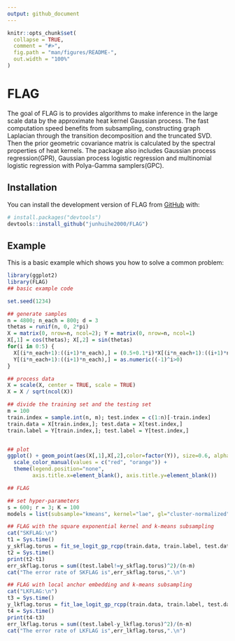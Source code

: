 ```yaml
---
output: github_document
---
```


<!-- README.md is generated from README.Rmd. Please edit that file -->

```r
knitr::opts_chunk$set(
  collapse = TRUE,
  comment = "#>",
  fig.path = "man/figures/README-",
  out.width = "100%"
)
```

# FLAG

<!-- badges: start -->
<!-- badges: end -->

The goal of FLAG is to provides algorithms to make inference
in the large scale data by the approximate heat kernel Gaussian process. The fast computation speed
benefits from subsampling, constructing graph Laplacian through the transition decomposition
and the truncated SVD. Then the prior geometric covariance matrix is calculated by 
the spectral properties of heat kernels. The package also includes Gaussian process regression(GPR), Gaussian process logistic regression and multinomial logistic regression with Polya-Gamma samplers(GPC).

## Installation

You can install the development version of FLAG from [GitHub](https://github.com/) with:

``` r
# install.packages("devtools")
devtools::install_github("junhuihe2000/FLAG")
```

## Example

This is a basic example which shows you how to solve a common problem:

```r
library(ggplot2)
library(FLAG)
## basic example code

set.seed(1234)

## generate samples
n = 4800; n_each = 800; d = 3
thetas = runif(n, 0, 2*pi)
X = matrix(0, nrow=n, ncol=2); Y = matrix(0, nrow=n, ncol=1)
X[,1] = cos(thetas); X[,2] = sin(thetas)
for(i in 0:5) {
  X[(i*n_each+1):((i+1)*n_each),] = (0.5+0.1*i)*X[(i*n_each+1):((i+1)*n_each),]
  Y[(i*n_each+1):((i+1)*n_each),] = as.numeric((-1)^i>0)
}

## process data
X = scale(X, center = TRUE, scale = TRUE)
X = X / sqrt(ncol(X))

## divide the training set and the testing set
m = 100
train.index = sample.int(n, m); test.index = c(1:n)[-train.index]
train.data = X[train.index,]; test.data = X[test.index,]
train.label = Y[train.index,]; test.label = Y[test.index,]


## plot
ggplot() + geom_point(aes(X[,1],X[,2],color=factor(Y)), size=0.6, alpha=0.6) +
  scale_color_manual(values = c("red", "orange")) + 
  theme(legend.position="none", 
        axis.title.x=element_blank(), axis.title.y=element_blank())
```

```r
## FLAG

## set hyper-parameters
s = 600; r = 3; K = 100
models = list(subsample="kmeans", kernel="lae", gl="cluster-normalized", root=TRUE)
```

```r
## FLAG with the square exponential kernel and k-means subsampling
cat("SKFLAG:\n")
t1 = Sys.time()
y_skflag.torus = fit_se_logit_gp_rcpp(train.data, train.label, test.data, s, r, K, models = models)
t2 = Sys.time()
print(t2-t1)
err_skflag.torus = sum((test.label!=y_skflag.torus)^2)/(n-m)
cat("The error rate of SKFLAG is",err_skflag.torus,".\n")
```

```r
## FLAG with local anchor embedding and k-means subsampling
cat("LKFLAG:\n")
t3 = Sys.time()
y_lkflag.torus = fit_lae_logit_gp_rcpp(train.data, train.label, test.data, s, r, K, models = models)
t4 = Sys.time()
print(t4-t3)
err_lkflag.torus = sum((test.label-y_lkflag.torus)^2)/(n-m)
cat("The error rate of LKFLAG is",err_lkflag.torus,".\n")
```



